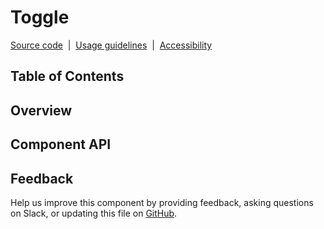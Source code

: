 
# Toggle

[Source code](https://github.com/carbon-design-system/carbon/tree/master/packages/react/src/components/Toggle)
&nbsp;|&nbsp;
[Usage guidelines](https://www.carbondesignsystem.com/components/toggle/usage)
&nbsp;|&nbsp;
[Accessibility](https://www.carbondesignsystem.com/components/toggle/accessibility)

## Table of Contents

## Overview

## Component API

<Props />

## Feedback

Help us improve this component by providing feedback, asking questions on Slack,
or updating this file on
[GitHub](https://github.com/carbon-design-system/carbon/edit/master/packages/react/src/components/Toggle/Toggle.mdx).
